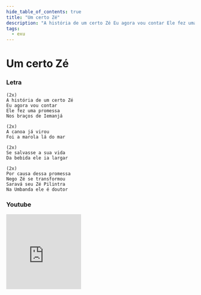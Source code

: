 ```yaml
---
hide_table_of_contents: true
title: "Um certo Zé"
description: "A história de um certo Zé Eu agora vou contar Ele fez uma promessa Nos braços de Iemanjá A canoa já virou Foi a marola lá do mar Se salvasse a sua vida Da bebida ele ia largar Por causa dessa promessa Nego Zé se transformou Saravá seu Zé Pilintra Na Umbanda ele é doutor"
tags:
  - exu
---
```


# Um certo Zé

### Letra

```text
(2x)
A história de um certo Zé
Eu agora vou contar
Ele fez uma promessa
Nos braços de Iemanjá

(2x)
A canoa já virou
Foi a marola lá do mar

(2x)
Se salvasse a sua vida
Da bebida ele ia largar

(2x)
Por causa dessa promessa
Nego Zé se transformou
Saravá seu Zé Pilintra
Na Umbanda ele é doutor
```

### Youtube

<iframe
  width="200"
  height="200"
  src="https://www.youtube.com/embed/myHmEBdtc3A"
  title="YouTube video player"
  frameborder="0"
  allow="accelerometer; autoplay; clipboard-write; encrypted-media; gyroscope; picture-in-picture; web-share"
  referrerpolicy="strict-origin-when-cross-origin"
  allowfullscreen
></iframe>
